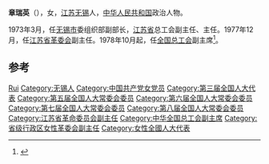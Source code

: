 '''章瑞英'''（{{bd|1934年||2014年|1月16日|catIdx=Zhang}}），女，[[江苏省|江苏]][[无锡市|无锡]]人，[[中华人民共和国|中华人民共和国]]政治人物。

1973年3月，任[[无锡市|无锡市]]委组织部副部长，[[江苏省|江苏省]]总工会副主任、主任。1977年12月，任[[江苏省革委会|江苏省革委会]]副主任。1978年10月起，任[[中华全国总工会|全国总工会]]副主席<ref>{{cite news|title=章瑞英同志逝世|url=http://cpc.people.com.cn/n/2014/0128/c87393-24247851.html|accessdate=2014-01-29|newspaper=人民网|archive-date=2019-06-10|archive-url=https://web.archive.org/web/20190610105000/http://cpc.people.com.cn/n/2014/0128/c87393-24247851.html|dead-url=no}}</ref>。

== 参考 ==
{{reflist}}

{{中国政治人物小作品}}
{{中华全国总工会第九届执行委员会}}
{{中华全国总工会第十届执行委员会}}
{{中华全国总工会第十一届执行委员会}}
{{中华全国妇女联合会第四届执行委员会}}

{{Authority control}}
{{DEFAULTSORT:章姓}}
[[Category:章姓|Rui]]
[[Category:无锡人|Category:无锡人]]
[[Category:中国共产党女党员|Category:中国共产党女党员]]
[[Category:第三届全国人大代表|Category:第三届全国人大代表]]
[[Category:第五届全国人大常委会委员|Category:第五届全国人大常委会委员]]
[[Category:第六届全国人大常委会委员|Category:第六届全国人大常委会委员]]
[[Category:第七届全国人大常委会委员|Category:第七届全国人大常委会委员]]
[[Category:第八届全国人大常委会委员|Category:第八届全国人大常委会委员]]
[[Category:江苏省革命委员会副主任|Category:江苏省革命委员会副主任]]
[[Category:中华全国总工会副主席|Category:中华全国总工会副主席]]
[[Category:省级行政区女性革委会副主任|Category:省级行政区女性革委会副主任]]
[[Category:女性全國人大代表|Category:女性全國人大代表]]